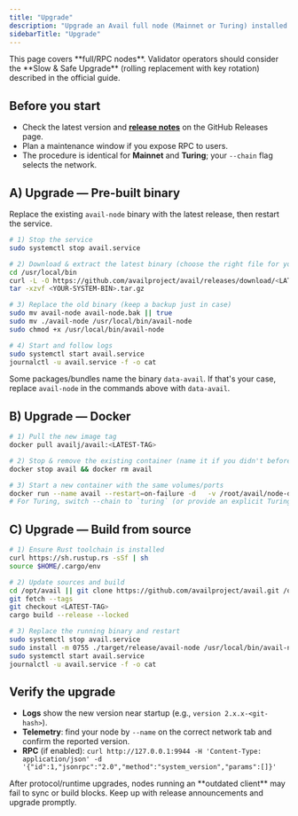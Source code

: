 ```yaml
---
title: "Upgrade"
description: "Upgrade an Avail full node (Mainnet or Turing) installed via pre-built binaries, Docker, or from source. Minimal, clear steps with verification and links to official docs."
sidebarTitle: "Upgrade"
---
```


<Note>
  This page covers **full/RPC nodes**. Validator operators should consider the **Slow & Safe Upgrade** (rolling replacement with key rotation) described in the official guide.
</Note>

## Before you start

- Check the latest version and [**release notes**](https://github.com/availproject/avail/releases/) on the GitHub Releases page.
- Plan a maintenance window if you expose RPC to users.
- The procedure is identical for **Mainnet** and **Turing**; your `--chain` flag selects the network.

## A) Upgrade — Pre-built binary

Replace the existing `avail-node` binary with the latest release, then restart the service.

```bash
# 1) Stop the service
sudo systemctl stop avail.service

# 2) Download & extract the latest binary (choose the right file for your OS/arch)
cd /usr/local/bin
curl -L -O https://github.com/availproject/avail/releases/download/<LATEST-TAG>/<YOUR-SYSTEM-BIN>.tar.gz
tar -xzvf <YOUR-SYSTEM-BIN>.tar.gz

# 3) Replace the old binary (keep a backup just in case)
sudo mv avail-node avail-node.bak || true
sudo mv ./avail-node /usr/local/bin/avail-node
sudo chmod +x /usr/local/bin/avail-node

# 4) Start and follow logs
sudo systemctl start avail.service
journalctl -u avail.service -f -o cat
```

Some packages/bundles name the binary `data-avail`. If that's your case, replace `avail-node` in the commands above with `data-avail`.

## B) Upgrade — Docker

```bash
# 1) Pull the new image tag
docker pull availj/avail:<LATEST-TAG>

# 2) Stop & remove the existing container (name it if you didn't before)
docker stop avail && docker rm avail

# 3) Start a new container with the same volumes/ports
docker run --name avail --restart=on-failure -d   -v /root/avail/node-data:/da/node-data   -p 9944:9944 -p 30333:30333   docker.io/availj/avail:<LATEST-TAG>   --chain mainnet -d ./output --name "<your-node-name>"
# For Turing, switch --chain to `turing` (or provide an explicit Turing chainspec path if needed)
```

## C) Upgrade — Build from source

```bash
# 1) Ensure Rust toolchain is installed
curl https://sh.rustup.rs -sSf | sh
source $HOME/.cargo/env

# 2) Update sources and build
cd /opt/avail || git clone https://github.com/availproject/avail.git /opt/avail && cd /opt/avail
git fetch --tags
git checkout <LATEST-TAG>
cargo build --release --locked

# 3) Replace the running binary and restart
sudo systemctl stop avail.service
sudo install -m 0755 ./target/release/avail-node /usr/local/bin/avail-node
sudo systemctl start avail.service
journalctl -u avail.service -f -o cat
```

## Verify the upgrade

- **Logs** show the new version near startup (e.g., `version 2.x.x-<git-hash>`).
- **Telemetry**: find your node by `--name` on the correct network tab and confirm the reported version.
- **RPC** (if enabled): `curl http://127.0.0.1:9944 -H 'Content-Type: application/json' -d '{"id":1,"jsonrpc":"2.0","method":"system_version","params":[]}'`

<Note>
  After protocol/runtime upgrades, nodes running an **outdated client** may fail to sync or build blocks. Keep up with release announcements and upgrade promptly.
</Note>